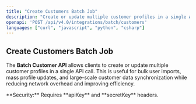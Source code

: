 ```yaml
---
title: "Create Customers Batch Job"
description: "Create or update multiple customer profiles in a single API call for bulk user imports and mass profile updates."
openapi: 'POST /api/v4.0/integrations/batch/customers'
languages: ["curl", "javascript", "python", "csharp"]
---
```


## Create Customers Batch Job

The **Batch Customer API** allows clients to create or update multiple customer profiles in a single API call. This is useful for bulk user imports, mass profile updates, and large-scale customer data synchronization while reducing network overhead and improving efficiency.

<Info>
**Security:** Requires **apiKey** and **secretKey** headers.
</Info>
